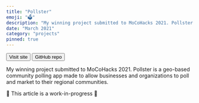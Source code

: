 ```yaml
---
title: "Pollster"
emoji: "🗳️"
description: "My winning project submitted to MoCoHacks 2021. Pollster is a geo-based community polling app made to allow businesses and organizations to poll and market to their regional communities."
date: "March 2021"
category: "projects"
pinned: true
---
```


<Button size="sm" colorScheme="blue" href="https://www.pollster.ink" mt={2}>
  Visit site
</Button>
<Button size="sm" href="https://github.com/tinuh/pollster" ml={2} mt={2}>
  GitHub repo
</Button>

My winning project submitted to MoCoHacks 2021.
Pollster is a geo-based community polling app made to allow businesses and organizations to poll and market to their regional communities.

🚧 This article is a work-in-progress 🚧
